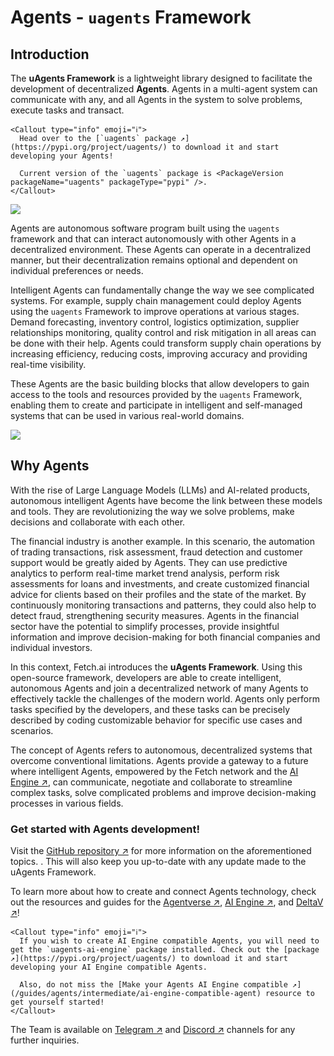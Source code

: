 
# Agents - `uagents` Framework

## Introduction

The **uAgents Framework** is a lightweight library designed to facilitate the development of decentralized **Agents**. Agents in a multi-agent system can communicate with any, and all Agents in the system to solve problems, execute tasks and transact.

    <Callout type="info" emoji="ℹ️">
      Head over to the [`uagents` package ↗️](https://pypi.org/project/uagents/) to download it and start developing your Agents!

      Current version of the `uagents` package is <PackageVersion packageName="uagents" packageType="pypi" />.
    </Callout>

![](src/images/concepts/ai-agents/Agents_interacting.png)

Agents are autonomous software program built using the `uagents` framework and that can interact autonomously with other Agents in a decentralized environment. These Agents can operate in a decentralized manner, but their decentralization remains optional and dependent on individual preferences or needs.

Intelligent Agents can fundamentally change the way we see complicated systems. For example, supply chain management could deploy Agents using the `uagents` Framework to improve operations at various stages. Demand forecasting, inventory control, logistics optimization, supplier relationships monitoring, quality control and risk mitigation in all areas can be done with their help. Agents could transform supply chain operations by increasing efficiency, reducing costs, improving accuracy and providing real-time visibility.

These Agents are the basic building blocks that allow developers to gain access to the tools and resources provided by the `uagents` Framework, enabling them to create and participate in intelligent and self-managed systems that can be used in various real-world domains.

![](src/images/concepts/ai-agents/decentralised_network.png)

## Why Agents

With the rise of Large Language Models (LLMs) and AI-related products, autonomous intelligent Agents have become the link between these models and tools. They are revolutionizing the way we solve problems, make decisions and collaborate with each other.

The financial industry is another example. In this scenario, the automation of trading transactions, risk assessment, fraud detection and customer support would be greatly aided by Agents. They can use predictive analytics to perform real-time market trend analysis, perform risk assessments for loans and investments, and create customized financial advice for clients based on their profiles and the state of the market. By continuously monitoring transactions and patterns, they could also help to detect fraud, strengthening security measures. Agents in the financial sector have the potential to simplify processes, provide insightful information and improve decision-making for both financial companies and individual investors.

In this context, Fetch.ai introduces the **uAgents Framework**. Using this open-source framework, developers are able to create intelligent, autonomous Agents and join a decentralized network of many Agents to effectively tackle the challenges of the modern world. Agents only perform tasks specified by the developers, and these tasks can be precisely described by coding customizable behavior for specific use cases and scenarios.

The concept of Agents refers to autonomous, decentralized systems that overcome conventional limitations. Agents provide a gateway to a future where intelligent Agents, empowered by the Fetch network and the [AI Engine ↗️](/concepts/ai-engine/ai-engine-intro), can communicate, negotiate and collaborate to streamline complex tasks, solve complicated problems and improve decision-making processes in various fields.

### Get started with Agents development!

Visit the [GitHub repository ↗️](https://github.com/fetchai/uAgents) for more information on the aforementioned topics.
. This will also keep you up-to-date with any update made to the uAgents Framework.

To learn more about how to create and connect Agents technology, check out the resources and guides for the [Agentverse ↗️](/concepts/agent-services/agentverse-intro), [AI Engine ↗️](/concepts/ai-engine/ai-engine-intro), and [DeltaV ↗️](/concepts/deltav/intro)!

    <Callout type="info" emoji="ℹ️">
      If you wish to create AI Engine compatible Agents, you will need to get the `uagents-ai-engine` package installed. Check out the [package ↗️](https://pypi.org/project/uagents/) to download it and start developing your AI Engine compatible Agents.

      Also, do not miss the [Make your Agents AI Engine compatible ↗️](/guides/agents/intermediate/ai-engine-compatible-agent) resource to get yourself started!
    </Callout>

The Team is available on [Telegram ↗️](https://t.me/fetch_ai) and [Discord ↗️](https://discord.gg/fetchai) channels for any further inquiries.
